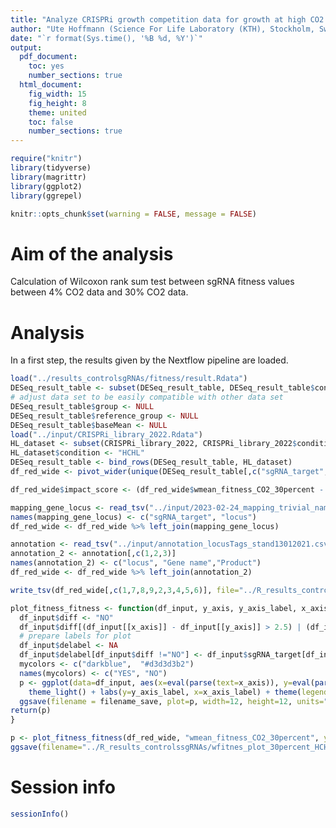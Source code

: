 ```yaml
---
title: "Analyze CRISPRi growth competition data for growth at high CO2 gas feeds, calculate adjusted p values between two conditions: compare to high-light data from Miao et al."
author: "Ute Hoffmann (Science For Life Laboratory (KTH), Stockholm, Sweden)"
date: "`r format(Sys.time(), '%B %d, %Y')`"
output:
  pdf_document:
    toc: yes
    number_sections: true
  html_document:
    fig_width: 15
    fig_height: 8
    theme: united
    toc: false
    number_sections: true
---
```


```r
require("knitr")
library(tidyverse)
library(magrittr)
library(ggplot2)
library(ggrepel)

knitr::opts_chunk$set(warning = FALSE, message = FALSE) 
```

# Aim of the analysis

Calculation of Wilcoxon rank sum test between sgRNA fitness values between 4% CO2 data and 30% CO2 data.

# Analysis

In a first step, the results given by the Nextflow pipeline are loaded.

```r
load("../results_controlsgRNAs/fitness/result.Rdata")
DESeq_result_table <- subset(DESeq_result_table, DESeq_result_table$condition=="CO2_30percent")
# adjust data set to be easily compatible with other data set
DESeq_result_table$group <- NULL
DESeq_result_table$reference_group <- NULL
DESeq_result_table$baseMean <- NULL
load("../input/CRISPRi_library_2022.Rdata")
HL_dataset <- subset(CRISPRi_library_2022, CRISPRi_library_2022$condition=="HC, HL")[,c(names(DESeq_result_table))]
HL_dataset$condition <- "HCHL"
DESeq_result_table <- bind_rows(DESeq_result_table, HL_dataset)
df_red_wide <- pivot_wider(unique(DESeq_result_table[,c("sgRNA_target", "condition", "wmean_fitness", "p_fitness_adj")]),names_from="condition", values_from=c("wmean_fitness", "p_fitness_adj"))
```

```r
df_red_wide$impact_score <- (df_red_wide$wmean_fitness_CO2_30percent - df_red_wide$wmean_fitness_HCHL)/sqrt(2)
```

```r
mapping_gene_locus <- read_tsv("../input/2023-02-24_mapping_trivial_names.tsv", show_col_types=FALSE)
names(mapping_gene_locus) <- c("sgRNA_target", "locus")
df_red_wide <- df_red_wide %>% left_join(mapping_gene_locus)
```

```r
annotation <- read_tsv("../input/annotation_locusTags_stand13012021.csv", show_col_types = FALSE)
annotation_2 <- annotation[,c(1,2,3)]
names(annotation_2) <- c("locus", "Gene name","Product")
df_red_wide <- df_red_wide %>% left_join(annotation_2)
```

```r
write_tsv(df_red_wide[,c(1,7,8,9,2,3,4,5,6)], file="../R_results_controlssgRNAs/result_table_comparison_HCHL.tsv")
```

```r
plot_fitness_fitness <- function(df_input, y_axis, y_axis_label, x_axis, x_axis_label, filename_save){
  df_input$diff <- "NO"
  df_input$diff[(df_input[[x_axis]] - df_input[[y_axis]] > 2.5) | (df_input[[x_axis]] - df_input[[y_axis]] < (-2.5))] <- "YES"
  # prepare labels for plot
  df_input$delabel <- NA
  df_input$delabel[df_input$diff !="NO"] <- df_input$sgRNA_target[df_input$diff != "NO"]
  mycolors <- c("darkblue",  "#d3d3d3b2")
  names(mycolors) <- c("YES", "NO")
  p <- ggplot(data=df_input, aes(x=eval(parse(text=x_axis)), y=eval(parse(text=y_axis)), label=delabel,col=diff)) + geom_point(alpha=0.5, show.legend = FALSE) + 
    theme_light() + labs(y=y_axis_label, x=x_axis_label) + theme(legend.position = "none") + geom_abline(intercept=0,slope=1,linetype="dashed",color="black") + geom_abline(intercept=-2.5, slope=1, linetype="dashed", color="black") + geom_abline(intercept=2.5, slope=1, linetype="dashed", color="black") + scale_colour_manual(values = mycolors) + geom_text_repel(fontface="italic") #+ xlim(-6, +7) +ylim(-6,+7)
  ggsave(filename = filename_save, plot=p, width=12, height=12, units="cm")
return(p)
}

p <- plot_fitness_fitness(df_red_wide, "wmean_fitness_CO2_30percent", y_axis_label="Weighted mean fitness 30% CO2",x_axis="wmean_fitness_HCHL", x_axis_label="Weighted mean fitness HC, HL", filename_save="../R_results_controlssgRNAs/wfitnes_plot_30percent_HCHL.pdf")
ggsave(filename="../R_results_controlssgRNAs/wfitnes_plot_30percent_HCHL_large.pdf", width=24, height=24, units="cm")
```

# Session info {.unnumbered}

```r
sessionInfo()
```

